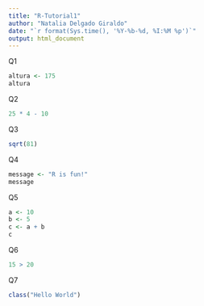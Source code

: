 ```yaml
---
title: "R-Tutorial1"
author: "Natalia Delgado Giraldo"
date: "`r format(Sys.time(), '%Y-%b-%d, %I:%M %p')`"
output: html_document
---
```


Q1
```r
altura <- 175
altura
```
Q2
```r
25 * 4 - 10
```
Q3
```r
sqrt(81)

```
Q4
```r
message <- "R is fun!"
message
```
Q5
```r
a <- 10 
b <- 5
c <- a + b
c

```
Q6
```r
15 > 20
```
Q7
```r
class("Hello World")
```

